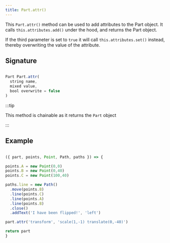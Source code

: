 ```yaml
---
title: Part.attr()
---
```


This `Part.attr()` method can be used to add attributes to the Part object.
It calls `this.attributes.add()` under the hood, and returns the Part object.

If the third parameter is set to `true` it will call `this.attributes.set()`
instead, thereby overwriting the value of the attribute.

## Signature

```js

Part Part.attr( 
  string name,
  mixed value,
  bool overwrite = false
)

```

:::tip

This method is chainable as it returns the `Part` object

:::

## Example

<Example caption=" Example of the Part.attr() method">

```js

({ part, points, Point, Path, paths }) => {

points.A = new Point(0,0)
points.B = new Point(0,40)
points.C = new Point(100,40)

paths.line = new Path()
  .move(points.B)
  .line(points.C)
  .line(points.A)
  .line(points.B)
  .close()
  .addText('I have been flipped!', 'left')

part.attr('transform', 'scale(1,-1) translate(0,-40)') 

return part
}

```

</Example>

